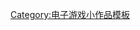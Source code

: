 {{asbox
| image =
| pix =
| subject =
| qualifier = 有關電子遊戲雜誌或期刊
| category = 电子游戏杂志小作品
| tempsort =
| name = Template:Videogame-mag-stub
}}<noinclude>
[[Category:电子游戏小作品模板]]
</noinclude>